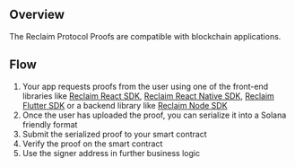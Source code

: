 ## Overview

The Reclaim Protocol Proofs are compatible with blockchain applications.

## Flow

1. Your app requests proofs from the user using one of the front-end libraries like [Reclaim React SDK](/react), [Reclaim React Native SDK](/react-native), [Reclaim Flutter SDK](/flutter) or a backend library like [Reclaim Node SDK](/node)
2. Once the user has uploaded the proof, you can serialize it into a Solana friendly format
3. Submit the serialized proof to your smart contract
4. Verify the proof on the smart contract
5. Use the signer address in further business logic
